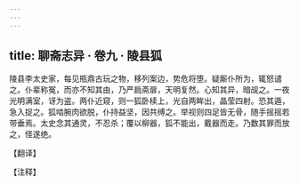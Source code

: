 ```yaml
---
---
---
```

title: 聊斋志异 · 卷九 · 陵县狐
---

陵县李太史家，每见瓶鼎古玩之物，移列案边，势危将堕。疑厮仆所为，辄怒谴之。仆辈称冤，而亦不知其由，乃严扃斋扉，天明复然。心知其异，暗觇之。一夜光明满室，讶为盗。两仆近窥，则一狐卧椟上，光自两眸出，晶莹四射。恐其遁，急入捉之。狐啮腕肉欲脱，仆持益坚，因共缚之。举视则四足皆无骨，随手摇摇若带垂焉。太史念其通灵，不忍杀；覆以柳器，狐不能出，戴器而走。乃数其罪而放之，怪遂绝。

【翻译】

【注释】


